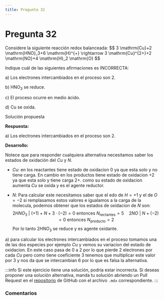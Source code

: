 ```yaml
---
title: Pregunta 32
---
```



# Pregunta 32

<div className="exercise">
Considere la siguiente reacción redox balanceada:
$$
3 \mathrm{Cu}+2 \mathrm{HNO}_3+6 \mathrm{H}^{+} \rightarrow 3 \mathrm{Cu}^{2+}+2 \mathrm{NO}+4 \mathrm{H}_2 \mathrm{O}
$$

Indique cuál de las siguientes afirmaciones es INCORRECTA:

a) Los electrones intercambiados en el proceso son 2.

b) $\mathrm{HNO}_3$ se reduce.

c) El proceso ocurre en medio ácido.

d) $\mathrm{Cu}$ se oxida.
</div>

<MDXDetails>
<summary>Solución propuesta</summary>

<div className="exercise">

**Respuesta:**

a) Los electrones intercambiados en el proceso son 2.

**Desarrollo:**

Notece que para responder cualquiera alternativa necesitamos saber los estados de oxidación del $Cu$ y $N$.

- $Cu$: en los reactantes tiene estado de oxidacion 0 ya que esta solo y no tiene carga. En cambio en los productos tiene estado de oxidacion $+2$ ya que esta solo y tiene carga $2+$. como su estado de oxidacion aumenta $Cu$ se oxida y es el agente reductor.

- $N$: Para calcular este necesitamos saber que el edo de $H = +1$ y el de $O = -2$ si remplasamos estos valores e igualamos a la carga de la molecula, podemos obtener que los estados de oxidacion de $N$ son:
$$
2HNO_3\ | \ (+1) + N + 3\cdot (-2) = 0 \text{ entonces }  N_{\text{rectantes}} = 5 \quad 2NO \ | \ N + (-2) = 0 \text{ entonces } N_{\text{producto}} = 2
$$
Por lo tanto $2HNO_3$ se reduce y es agente oxidante.

a) para calcular los electrones intercambiados en el proceso tomamos una de las dos especies por ejemplo $Cu$ y vemos su variacion del estado de oxidacion. En este caso pasa de 0 a 2 por lo que pierde 2 electrones por cada $Cu$ pero como tiene coeficiente 3 tenemos que multiplicar este valor por 3 y nos da que se intercambian 6 por lo que es falsa la alternativa.

</div>

:::info
Si este ejercicio tiene una solución, podría estar incorrecta. Si deseas proponer una solución alternativa, manda tu solución abriendo
un Pull Request en el [repositorio](https://github.com/crow-rojas/apuntes-fundamentals/pulls) de GitHub con el archivo
`.mdx` correspondiente.
:::

</MDXDetails>

### Comentarios

<Disqus
  url="https://crow-rojas.github.io/apuntes-fundamentals/docs/science/chemistry/exercises/2024-2/p32"
  identifier="docs/science/chemistry/exercises/2024-2/p32"
  title="2024-2 Quimica - Pregunta 32"
/>
